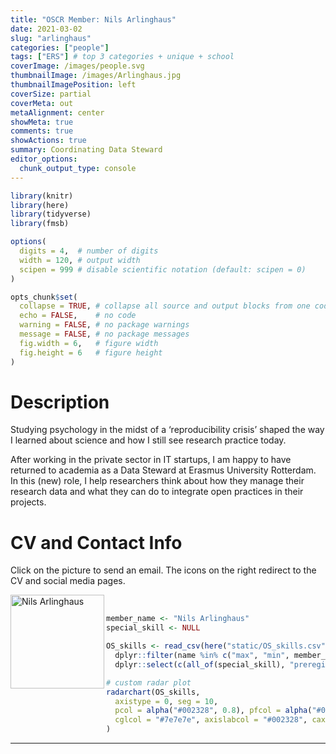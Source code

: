 ```yaml
---
title: "OSCR Member: Nils Arlinghaus"
date: 2021-03-02
slug: "arlinghaus"
categories: ["people"]
tags: ["ERS"] # top 3 categories + unique + school
coverImage: /images/people.svg
thumbnailImage: /images/Arlinghaus.jpg
thumbnailImagePosition: left
coverSize: partial
coverMeta: out
metaAlignment: center
showMeta: true
comments: true
showActions: true
summary: Coordinating Data Steward
editor_options: 
  chunk_output_type: console
---
```


```r

library(knitr)
library(here)
library(tidyverse)
library(fmsb)

options(
  digits = 4,  # number of digits
  width = 120, # output width
  scipen = 999 # disable scientific notation (default: scipen = 0)
)

opts_chunk$set(
  collapse = TRUE, # collapse all source and output blocks from one code chunk into a single block
  echo = FALSE,    # no code
  warning = FALSE, # no package warnings
  message = FALSE, # no package messages
  fig.width = 6,   # figure width
  fig.height = 6   # figure height
)

```

# Description

Studying psychology in the midst of a 'reproducibility crisis' shaped the way I learned about science and how I still see research practice today.
 
After working in the private sector in IT startups, I am happy to have returned to academia as a Data Steward at Erasmus University Rotterdam. In this (new) role, I help researchers think about how they manage their research data and what they can do to integrate open practices in their projects.
 
# CV and Contact Info

Click on the picture to send an email. The icons on the right redirect to the CV and social media pages.

<!-- EMAIL -->
<p>
  <a href="mailto:arlinghaus@eur.nl">
  <img border="0" alt="Nils Arlinghaus" src="/images/Arlinghaus.jpg" width="150" height="150" align="left">
  </a>
</p>

<!-- CV -->
<p align="center">
  <a href="https://www.linkedin.com/in/nils-arlinghaus/" class="fa fa-file fa-2x" style="color:#00B969;">
  </a>
</p>

<!-- TWITTER -->
<p align="center">
  <a href="https://twitter.com/nilsplusdata" class="fa fa-twitter fa-2x">
  </a>
</p>
 
<!-- OSF -->
<p align="center">
  <a href="https://osf.io/bkvar/"> <i class="ai ai-osf ai-2x"  style="color:#000000;"></i>
  </a>
</p>

<BR>

<!-- # Expertise -->

```r

member_name <- "Nils Arlinghaus"
special_skill <- NULL

OS_skills <- read_csv(here("static/OS_skills.csv")) %>%
  dplyr::filter(name %in% c("max", "min", member_name)) %>%
  dplyr::select(c(all_of(special_skill), "preregistration", "open access", "open source software", "reproducible analysis", "data sharing", "data management"))

# custom radar plot
radarchart(OS_skills,
  axistype = 0, seg = 10,
  pcol = alpha("#002328", 0.8), pfcol = alpha("#00B969", 0.6), plwd = 4, centerzero = TRUE, # polygon
  cglcol = "#7e7e7e", axislabcol = "#002328", caxislabels = seq(0, 10, 2), cglwd = 0.8 # grid
)

```

***



